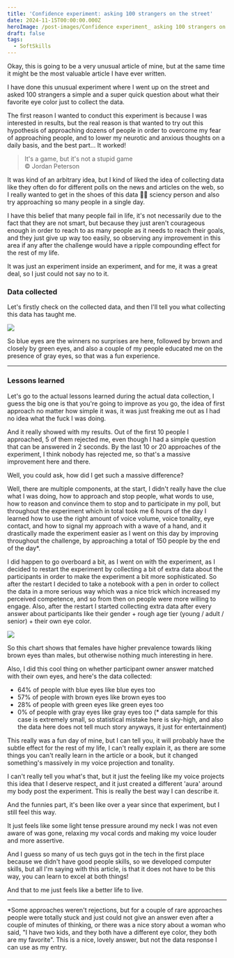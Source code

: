 ```yaml
---
title: 'Confidence experiment: asking 100 strangers on the street'
date: 2024-11-15T00:00:00.000Z
heroImage: /post-images/Confidence experiment_ asking 100 strangers on the street.png
draft: false
tags:
  - SoftSkills
---
```


Okay, this is going to be a very unusual article of mine, but at the same time it might be the most valuable article I have ever written.

I have done this unusual experiment where I went up on the street and asked 100 strangers a simple and a super quick question about what their favorite eye color just to collect the data.

The first reason I wanted to conduct this experiment is because I was interested in results, but the real reason is that wanted to try out this hypothesis of approaching dozens of people in order to overcome my fear of approaching people, and to lower my neurotic and anxious thoughts on a daily basis, and the best part... It worked!

> It's a game, but it's not a stupid game\
> ©️ Jordan Peterson

It was kind of an arbitrary idea, but I kind of liked the idea of collecting data like they often do for different polls on the news and articles on the web, so I really wanted to get in the shoes of this data 🧑‍🔬 sciency person and also try approaching so many people in a single day.

I have this belief that many people fail in life, it's not necessarily due to the fact that they are not smart, but because they just aren't courageous enough in order to reach to as many people as it needs to reach their goals, and they just give up way too easily, so observing any improvement in this area if any after the challenge would have a ripple compounding effect for the rest of my life.

It was just an experiment inside an experiment, and for me, it was a great deal, so I just could not say no to it.

### Data collected

Let's firstly check on the collected data, and then I'll tell you what collecting this data has taught me.

![](</post-images/Eye poll_ votes.png>)

So blue eyes are the winners no surprises are here, followed by brown and closely by green eyes, and also a couple of my people educated me on the presence of gray eyes, so that was a fun experience.

***

### Lessons learned

Let's go to the actual lessons learned during the actual data collection, I guess the big one is that you're going to improve as you go, the idea of first approach no matter how simple it was, it was just freaking me out as I had no idea what the fuck I was doing.

And it really showed with my results. Out of the first 10 people I approached, 5 of them rejected me, even though I had a simple question that can be answered in 2 seconds. By the last 10 or 20 approaches of the experiment, I think nobody has rejected me, so that's a massive improvement here and there.

Well, you could ask, how did I get such a massive difference?

Well, there are multiple components, at the start, I didn't really have the clue what I was doing, how to approach and stop people, what words to use, how to reason and convince them to stop and to participate in my poll, but throughout the experiment which in total took me 6 hours of the day I learned how to use the right amount of voice volume, voice tonality, eye contact, and how to signal my approach with a wave of a hand, and it drastically made the experiment easier as I went on this day by improving throughout the challenge, by approaching a total of 150 people by the end of the day\*.

I did happen to go overboard a bit, as I went on with the experiment, as I decided to restart the experiment by collecting a bit of extra data about the participants in order to make the experiment a bit more sophisticated. So after the restart I decided to take a notebook with a pen in order to collect the data in a more serious way which was a nice trick which increased my perceived competence, and so from then on people were more willing to engage. Also, after the restart I started collecting extra data after every answer about participants like their gender + rough age tier (young / adult / senior) + their own eye color.

![](</post-images/Eye poll_ cohorts.png>)

So this chart shows that females have higher prevalence towards liking brown eyes than males, but otherwise nothing much interesting in here.

Also, I did this cool thing on whether participant owner answer matched with their own eyes, and here's the data collected:

* 64% of people with blue eyes like blue eyes too
* 57% of people with brown eyes like brown eyes too
* 28% of people with green eyes like green eyes too
* 0% of people with gray eyes like gray eyes too (\* data sample for this case is extremely small, so statistical mistake here is sky-high, and also the data here does not tell much story anyways, it just for entertainment)

This really was a fun day of mine, but I can tell you, it will probably have the subtle effect for the rest of my life, I can't really explain it, as there are some things you can't really learn in the article or a book, but it changed something's massively in my voice projection and tonality.

I can't really tell you what's that, but it just the feeling like my voice projects this idea that I deserve respect, and it just created a different 'aura' around my body post the experiment. This is really the best way I can describe it.

And the funnies part, it's been like over a year since that experiment, but I still feel this way.

It just feels like some light tense pressure around my neck I was not even aware of was gone, relaxing my vocal cords and making my voice louder and more assertive.

And I guess so many of us tech guys got in the tech in the first place because we didn't have good people skills, so we developed computer skills, but all I'm saying with this article, is that it does not have to be this way, you can learn to excel at both things!

And that to me just feels like a better life to live.

***

\*Some approaches weren't rejections, but for a couple of rare approaches people were totally stuck and just could not give an answer even after a couple of minutes of thinking, or there was a nice story about a woman who said, "I have two kids, and they both have a different eye color, they both are my favorite". This is a nice, lovely answer, but not the data response I can use as my entry.
